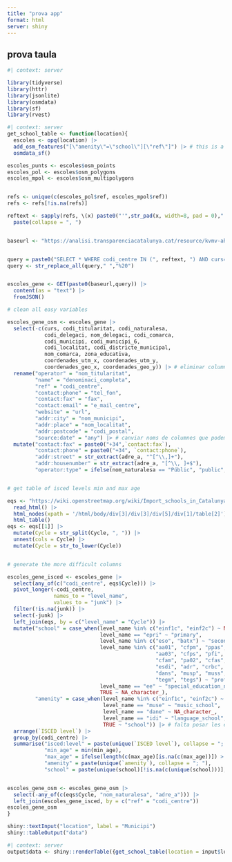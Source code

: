 ```yaml
---
title: "prova app"
format: html
server: shiny
---
```


## prova taula


```r
#| context: server

library(tidyverse)
library(httr)
library(jsonlite)
library(osmdata)
library(sf)
library(rvest)
```



```r
#| context: server
get_school_table <- function(location){
  escoles <- opq(location) |> 
  add_osm_features("[\"amenity\"=\"school\"][\"ref\"]") |> # this is a lot more cumbersome but allows to filter for missing tags
  osmdata_sf()

escoles_punts <- escoles$osm_points
escoles_pol <- escoles$osm_polygons
escoles_mpol <- escoles$osm_multipolygons


refs <- unique(c(escoles_pol$ref, escoles_mpol$ref))
refs <- refs[!is.na(refs)]

reftext <- sapply(refs, \(x) paste0("'",str_pad(x, width=8, pad = 0),"'")) |> 
  paste(collapse = ", ")


baseurl <- "https://analisi.transparenciacatalunya.cat/resource/kvmv-ahh4.json?$query="


query = paste0("SELECT * WHERE codi_centre IN (", reftext, ") AND curs='2022/2023'")
query <- str_replace_all(query," ","%20")


escoles_gene <- GET(paste0(baseurl,query)) |> 
  content(as = "text") |> 
  fromJSON()

# clean all easy variables

escoles_gene_osm <- escoles_gene |> 
  select(-c(curs, codi_titularitat, codi_naturalesa, 
            codi_delegaci, nom_delegaci, codi_comarca,
            codi_municipi, codi_municipi_6, 
            codi_localitat, codi_districte_municipal, 
            nom_comarca, zona_educativa,
            coordenades_utm_x, coordenades_utm_y,
            coordenades_geo_x, coordenades_geo_y)) |> # eliminar columnes que no calen
  rename("operator" = "nom_titularitat",
         "name" = "denominaci_completa",
         "ref" = "codi_centre",
         "contact:phone" = "tel_fon",
         "contact:fax" = "fax",
         "contact:email" = "e_mail_centre",
         "website" = "url",
         "addr:city" = "nom_municipi",
         "addr:place" = "nom_localitat",
         "addr:postcode" = "codi_postal",
         "source:date" = "any") |> # canviar noms de columnes que podem adaptar "tal qual"
  mutate("contact:fax" = paste0("+34",`contact:fax`),
         "contact:phone" = paste0("+34", `contact:phone`),
         "addr:street" = str_extract(adre_a, "^[^\\,]+"),
         "addr:housenumber" = str_extract(adre_a, "[^\\, ]+$"),
         "operator:type" = ifelse(nom_naturalesa == "Públic", "public", "private"))


# get table of isced levels min and max age

eqs <- "https://wiki.openstreetmap.org/wiki/Import_schools_in_Catalunya" |> 
  read_html() |> 
  html_nodes(xpath = '/html/body/div[3]/div[3]/div[5]/div[1]/table[2]') |> 
  html_table()
eqs <- eqs[[1]] |> 
  mutate(Cycle = str_split(Cycle, ", ")) |> 
  unnest(cols = Cycle) |> 
  mutate(Cycle = str_to_lower(Cycle))


# generate the more difficult columns

escoles_gene_isced <- escoles_gene |> 
  select(any_of(c("codi_centre", eqs$Cycle))) |> 
  pivot_longer(-codi_centre,
               names_to = "level_name",
               values_to = "junk") |> 
  filter(!is.na(junk)) |> 
  select(-junk) |> 
  left_join(eqs, by = c("level_name" = "Cycle")) |> 
  mutate("school" = case_when(level_name %in% c("einf1c", "einf2c") ~ NA_character_,
                              level_name == "epri" ~ "primary",
                              level_name %in% c("eso", "batx") ~ "secondary",
                              level_name %in% c("aa01", "cfpm", "ppas", 
                                                "aa03", "cfps", "pfi", "pa01",
                                                "cfam", "pa02", "cfas",
                                                "esdi", "adr", "crbc",
                                                "dans", "musp", "muss",
                                                "tegm", "tegs") ~ "professional",
                              level_name == "ee" ~ "special_education_needs",
                              TRUE ~ NA_character_),
         "amenity" = case_when(level_name %in% c("einf1c", "einf2c") ~ "kindergarten",
                               level_name == "muse" ~ "music_school",
                               level_name == "dane" ~ NA_character_,
                               level_name == "idi" ~ "language_school",
                               TRUE ~ "school")) |> # falta posar les escoles de dansa
  arrange(`ISCED level`) |> 
  group_by(codi_centre) |> 
  summarise("isced:level" = paste(unique(`ISCED level`), collapse = "; "),
            "min_age" = min(min_age),
            "max_age" = ifelse(length(c(max_age)[is.na(c(max_age))]) > 0, NA_integer_,max(max_age)),
            "amenity" = paste(unique(`amenity`), collapse = "; "),
            "school" = paste(unique(school)[!is.na(c(unique(school)))], collapse = "; "))


escoles_gene_osm <- escoles_gene_osm |> 
  select(-any_of(c(eqs$Cycle, "nom_naturalesa", "adre_a"))) |> 
  left_join(escoles_gene_isced, by = c("ref" = "codi_centre"))
escoles_gene_osm
}
```



```r
shiny::textInput("location", label = "Municipi")
shiny::tableOutput("data")
```






```r
#| context: server
output$data <- shiny::renderTable({get_school_table(location = input$location)})

```

